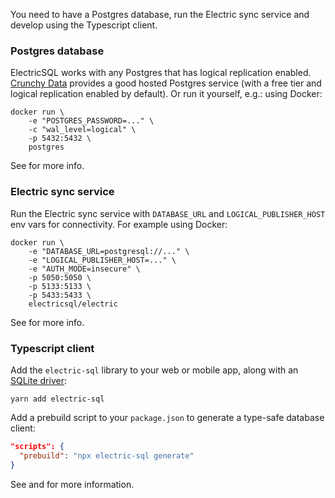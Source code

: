 You need to have a Postgres database, run the Electric sync service and develop using the Typescript client.

### Postgres database

ElectricSQL works with any Postgres that has logical replication enabled. [Crunchy Data](https://www.crunchydata.com/pricing/calculator) provides a good hosted Postgres service (with a free tier and logical replication enabled by default). Or run it yourself, e.g.: using Docker:

```shell
docker run \
    -e "POSTGRES_PASSWORD=..." \
    -c "wal_level=logical" \
    -p 5432:5432 \
    postgres
```

See <DocPageLink path="usage/installation/postgres" /> for more info.

### Electric sync service

Run the Electric sync service with `DATABASE_URL` and `LOGICAL_PUBLISHER_HOST` env vars for connectivity. For example using Docker:

```shell
docker run \
    -e "DATABASE_URL=postgresql://..." \
    -e "LOGICAL_PUBLISHER_HOST=..." \
    -e "AUTH_MODE=insecure" \
    -p 5050:5050 \
    -p 5133:5133 \
    -p 5433:5433 \
    electricsql/electric
```

See <DocPageLink path="usage/installation/service" /> for more info.

### Typescript client

Add the `electric-sql` library to your web or mobile app, along with an [SQLite driver](../integrations/drivers/index.mdx):

```shell
yarn add electric-sql
```

Add a prebuild script to your `package.json` to generate a type-safe database client:

```json
"scripts": {
  "prebuild": "npx electric-sql generate"
}
```

See <DocPageLink path="usage/installation/client" /> and <DocPageLink path="integrations/drivers" /> for more information.
